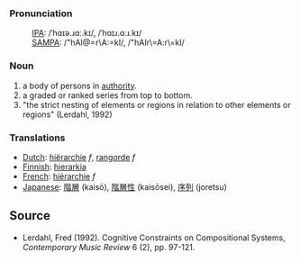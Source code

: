 ===Pronunciation===
:[[International Phonetic Alphabet|IPA]]: /ˈhɑɪə.ɹɑː.kɪ/, /ˈhɑɪɹ.ɑːɹ.kɪ/
:[[SAMPA]]: /"hAI@=r\A:=kI/, /"hAIr\=A:r\=kI/


=== Noun ===

# a body of persons in [[authority]].
# a graded or ranked series from top to bottom.
# "the strict nesting of elements or regions in relation to other elements or regions" (Lerdahl, 1992)

=== Translations ===
*[[Dutch]]: [[hiërarchie]] ''f'', [[rangorde]] ''f''
*[[Finnish]]: [[hierarkia]]
*[[French]]: [[hiérarchie]] ''f''
*[[Japanese]]: [[階層]] (kaisō), [[階層性]] (kaisōsei), [[序列]] (joretsu)

==Source==
*Lerdahl, Fred (1992). Cognitive Constraints on Compositional Systems, ''Contemporary Music Review'' 6 (2), pp. 97-121.